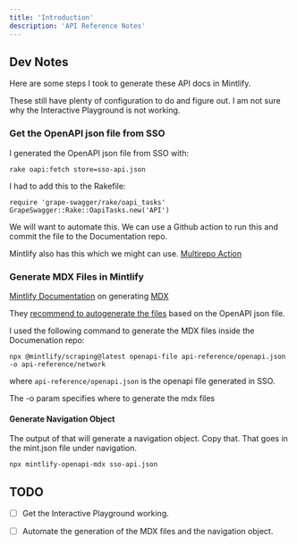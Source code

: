 ```yaml
---
title: 'Introduction'
description: 'API Reference Notes'
---
```


## Dev Notes

Here are some steps I took to generate these API docs in Mintlify.

<Note>
  These still have plenty of configuration to do and figure out. I am not sure why the Interactive Playground is not working.
</Note>


### Get the OpenAPI json file from SSO

I generated the OpenAPI json file from SSO with:

```
rake oapi:fetch store=sso-api.json
```

I had to add this to the Rakefile:
```
require 'grape-swagger/rake/oapi_tasks'
GrapeSwagger::Rake::OapiTasks.new('API')
```

<Note>
We will want to automate this. We can use a Github action to run this and commit the file to the Documentation repo.

Mintlify also has this which we might can use. [Multirepo Action](https://github.com/mintlify/multirepo-action)
</Note>

### Generate MDX Files in Mintlify

[Mintlify Documentation](https://mintlify.com/docs/api-playground/openapi/setup) on generating [MDX](https://mintlify.com/docs/api-playground/mdx/configuration)

They [recommend to autogenerate the files](https://mintlify.com/docs/api-playground/openapi/setup#autogenerate-files-recommended) based on the OpenAPI json file.

I used the following command to generate the MDX files inside the Documenation repo:

`npx @mintlify/scraping@latest openapi-file api-reference/openapi.json -o api-reference/network`

where `api-reference/openapi.json` is the openapi file generated in SSO.

The -o param specifies where to generate the mdx files

#### Generate Navigation Object
The output of that will generate a navigation object. Copy that. That goes in the mint.json file under navigation.

```
npx mintlify-openapi-mdx sso-api.json
```

## TODO

- [ ] Get the Interactive Playground working.
- [ ] Automate the generation of the MDX files and the navigation object.


